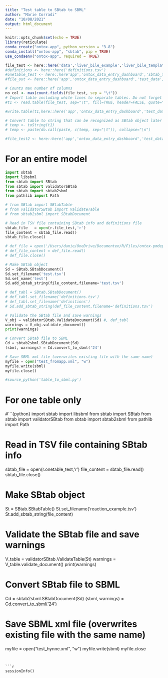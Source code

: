 ```yaml
---
title: "Test table to SBtab to SBML"
author: "Marie Corradi"
date: "10/08/2021"
output: html_document
---
```

```r
knitr::opts_chunk$set(echo = TRUE)
library(reticulate)
conda_create("ontox-app", python_version = "3.8")
conda_install("ontox-app", "sbtab", pip = TRUE)
use_condaenv("ontox-app", required = TRUE)
```

```r
file_test <- here::here('data','liver_bile_example','liver_bile_template.tsv')
#definitions <- here::here('definitions.tsv')
#onetable_test <- here::here'app','ontox_data_entry_dashboard','sbtab_table_specifications','reaction_example.tsv')
#file_out <- here::here('app','ontox_data_entry_dashboard','test_data','hynne_model.xml')

# Counts max number of columns
no_col <- max(count.fields(file_test, sep = "\t"))
# Import table including white lines to separate tables. Do not forget to account for different number of columns in different tables
#t1 <- read.table(file_test, sep="\t", fill=TRUE, header=FALSE, quote="", blank.lines.skip=FALSE, col.names=paste0("V", seq(1:no_col)))

#write.table(t1,here::here('app','ontox_data_entry_dashboard','test_data','hynne_model2.tsv'), row.names=FALSE, col.names=FALSE, quote=F, sep="\t")

# Convert table to string that can be recognized as SBtab object later on - broken?
# temp <- toString(t1)
# temp <- paste(do.call(paste, c(temp, sep="\t")), collapse="\n")

#file_test2 <- here::here('app','ontox_data_entry_dashboard','test_data','hynne_model2.tsv')
```

# For an entire model

```python
import sbtab
import libsbml
from sbtab import SBtab
from sbtab import validatorSBtab
from sbtab import sbtab2sbml
from pathlib import Path

# from SBtab import SBtabTable
# from validatorSBtab import ValidateTable
# from sbtab2sbml import SBtabDocument

# Read in TSV file containing SBtab info and definitions file
sbtab_file   = open(r.file_test,'r')
file_content = sbtab_file.read()
sbtab_file.close()

# def_file = open('/Users/danie/OneDrive/Documenten/R/Files/ontox-pmdep/definitions.tsv', "r")
# def_file_content = def_file.read()
# def_file.close()

# Make SBtab object
Sd = SBtab.SBtabDocument()
Sd.set_filename('test.tsv')
Sd.set_name('test')
Sd.add_sbtab_string(file_content,filename='test.tsv')

# def_tabl = SBtab.SBtabDocument()
# def_tabl.set_filename('definitions.tsv')
# def_tabl.set_filename('definitions')
# Sd.add_sbtab_string(def_file_content,filename='definitions.tsv')

# Validate the SBtab file and save warnings
V_obj = validatorSBtab.ValidateDocument(Sd) #, def_tabl
warnings = V_obj.validate_document()
print(warnings)

# Convert SBtab file to SBML
Cd = sbtab2sbml.SBtabDocument(Sd)
(sbml, warnings) = Cd.convert_to_sbml('24')

# Save SBML xml file (overwrites existing file with the same name)
myfile = open("test_fromapp.xml", "w")
myfile.write(sbml)
myfile.close()

#source_python('table_to_sbml.py')
```

# For one table only

#```{python}
import sbtab
import libsbml
from sbtab import SBtab
from sbtab import validatorSBtab
from sbtab import sbtab2sbml
from pathlib import Path


# Read in TSV file containing SBtab info
sbtab_file   = open(r.onetable_test,'r')
file_content = sbtab_file.read()
sbtab_file.close()

# Make SBtab object
St = SBtab.SBtabTable()
St.set_filename('reaction_example.tsv')
St.add_sbtab_string(file_content)

# Validate the SBtab file and save warnings
V_table = validatorSBtab.ValidateTable(St)
warnings = V_table.validate_document()
print(warnings)

# Convert SBtab file to SBML
Cd = sbtab2sbml.SBtabDocument(Sd)
(sbml, warnings) = Cd.convert_to_sbml('24')

# Save SBML xml file (overwrites existing file with the same name)
myfile = open("test_hynne.xml", "w")
myfile.write(sbml)
myfile.close
```


```r
sessionInfo()
```

